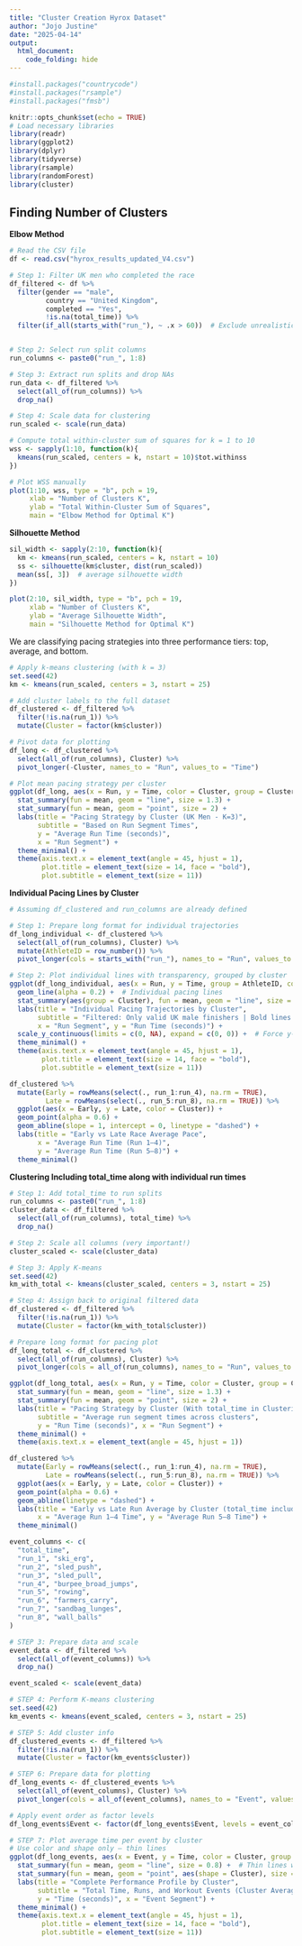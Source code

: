 ```yaml
---
title: "Cluster Creation Hyrox Dataset"
author: "Jojo Justine"
date: "2025-04-14"
output:
  html_document:
    code_folding: hide
---
```

```r
#install.packages("countrycode")
#install.packages("rsample")
#install.packages("fmsb")
```

```r
knitr::opts_chunk$set(echo = TRUE)
# Load necessary libraries
library(readr)
library(ggplot2)
library(dplyr)
library(tidyverse)
library(rsample)
library(randomForest)
library(cluster)
```
## Finding Number of Clusters
**Elbow Method**
```r
# Read the CSV file
df <- read.csv("hyrox_results_updated_V4.csv")

# Step 1: Filter UK men who completed the race
df_filtered <- df %>%
  filter(gender == "male",
         country == "United Kingdom",
         completed == "Yes",
         !is.na(total_time)) %>%
  filter(if_all(starts_with("run_"), ~ .x > 60))  # Exclude unrealistic values


# Step 2: Select run split columns
run_columns <- paste0("run_", 1:8)

# Step 3: Extract run splits and drop NAs
run_data <- df_filtered %>%
  select(all_of(run_columns)) %>%
  drop_na()

# Step 4: Scale data for clustering
run_scaled <- scale(run_data)

# Compute total within-cluster sum of squares for k = 1 to 10
wss <- sapply(1:10, function(k){
  kmeans(run_scaled, centers = k, nstart = 10)$tot.withinss
})

# Plot WSS manually
plot(1:10, wss, type = "b", pch = 19,
     xlab = "Number of Clusters K",
     ylab = "Total Within-Cluster Sum of Squares",
     main = "Elbow Method for Optimal K")

```

**Silhouette Method**
```r

sil_width <- sapply(2:10, function(k){
  km <- kmeans(run_scaled, centers = k, nstart = 10)
  ss <- silhouette(km$cluster, dist(run_scaled))
  mean(ss[, 3])  # average silhouette width
})

plot(2:10, sil_width, type = "b", pch = 19,
     xlab = "Number of Clusters K",
     ylab = "Average Silhouette Width",
     main = "Silhouette Method for Optimal K")
```

We are classifying pacing strategies into three performance tiers: top, average, and bottom.

```r
# Apply k-means clustering (with k = 3)
set.seed(42)
km <- kmeans(run_scaled, centers = 3, nstart = 25)

# Add cluster labels to the full dataset
df_clustered <- df_filtered %>%
  filter(!is.na(run_1)) %>%
  mutate(Cluster = factor(km$cluster))

# Pivot data for plotting
df_long <- df_clustered %>%
  select(all_of(run_columns), Cluster) %>%
  pivot_longer(-Cluster, names_to = "Run", values_to = "Time")

# Plot mean pacing strategy per cluster
ggplot(df_long, aes(x = Run, y = Time, color = Cluster, group = Cluster)) +
  stat_summary(fun = mean, geom = "line", size = 1.3) +
  stat_summary(fun = mean, geom = "point", size = 2) +
  labs(title = "Pacing Strategy by Cluster (UK Men - K=3)",
       subtitle = "Based on Run Segment Times",
       y = "Average Run Time (seconds)",
       x = "Run Segment") +
  theme_minimal() +
  theme(axis.text.x = element_text(angle = 45, hjust = 1),
        plot.title = element_text(size = 14, face = "bold"),
        plot.subtitle = element_text(size = 11))
```
**Individual Pacing Lines by Cluster**
```r
# Assuming df_clustered and run_columns are already defined

# Step 1: Prepare long format for individual trajectories
df_long_individual <- df_clustered %>%
  select(all_of(run_columns), Cluster) %>%
  mutate(AthleteID = row_number()) %>%
  pivot_longer(cols = starts_with("run_"), names_to = "Run", values_to = "Time")

# Step 2: Plot individual lines with transparency, grouped by cluster
ggplot(df_long_individual, aes(x = Run, y = Time, group = AthleteID, color = Cluster)) +
  geom_line(alpha = 0.2) +  # Individual pacing lines
  stat_summary(aes(group = Cluster), fun = mean, geom = "line", size = 1.5, alpha = 1) +  # Cluster average
  labs(title = "Individual Pacing Trajectories by Cluster",
       subtitle = "Filtered: Only valid UK male finishers | Bold lines = cluster average",
       x = "Run Segment", y = "Run Time (seconds)") +
  scale_y_continuous(limits = c(0, NA), expand = c(0, 0)) +  # Force y-axis to start from 0
  theme_minimal() +
  theme(axis.text.x = element_text(angle = 45, hjust = 1),
        plot.title = element_text(size = 14, face = "bold"),
        plot.subtitle = element_text(size = 11))
```

```r
df_clustered %>%
  mutate(Early = rowMeans(select(., run_1:run_4), na.rm = TRUE),
         Late = rowMeans(select(., run_5:run_8), na.rm = TRUE)) %>%
  ggplot(aes(x = Early, y = Late, color = Cluster)) +
  geom_point(alpha = 0.6) +
  geom_abline(slope = 1, intercept = 0, linetype = "dashed") +
  labs(title = "Early vs Late Race Average Pace",
       x = "Average Run Time (Run 1–4)",
       y = "Average Run Time (Run 5–8)") +
  theme_minimal()

```
   
**Clustering Including total_time along with individual run times**
```r
# Step 1: Add total_time to run splits
run_columns <- paste0("run_", 1:8)
cluster_data <- df_filtered %>%
  select(all_of(run_columns), total_time) %>%
  drop_na()

# Step 2: Scale all columns (very important!)
cluster_scaled <- scale(cluster_data)

# Step 3: Apply K-means
set.seed(42)
km_with_total <- kmeans(cluster_scaled, centers = 3, nstart = 25)

# Step 4: Assign back to original filtered data
df_clustered <- df_filtered %>%
  filter(!is.na(run_1)) %>%
  mutate(Cluster = factor(km_with_total$cluster))

# Prepare long format for pacing plot
df_long_total <- df_clustered %>%
  select(all_of(run_columns), Cluster) %>%
  pivot_longer(cols = all_of(run_columns), names_to = "Run", values_to = "Time")

ggplot(df_long_total, aes(x = Run, y = Time, color = Cluster, group = Cluster)) +
  stat_summary(fun = mean, geom = "line", size = 1.3) +
  stat_summary(fun = mean, geom = "point", size = 2) +
  labs(title = "Pacing Strategy by Cluster (With total_time in Clustering)",
       subtitle = "Average run segment times across clusters",
       y = "Run Time (seconds)", x = "Run Segment") +
  theme_minimal() +
  theme(axis.text.x = element_text(angle = 45, hjust = 1))

```

```r
df_clustered %>%
  mutate(Early = rowMeans(select(., run_1:run_4), na.rm = TRUE),
         Late = rowMeans(select(., run_5:run_8), na.rm = TRUE)) %>%
  ggplot(aes(x = Early, y = Late, color = Cluster)) +
  geom_point(alpha = 0.6) +
  geom_abline(linetype = "dashed") +
  labs(title = "Early vs Late Run Average by Cluster (total_time included)",
       x = "Average Run 1–4 Time", y = "Average Run 5–8 Time") +
  theme_minimal()

```

```r
event_columns <- c(
  "total_time",
  "run_1", "ski_erg",
  "run_2", "sled_push",
  "run_3", "sled_pull",
  "run_4", "burpee_broad_jumps",
  "run_5", "rowing",
  "run_6", "farmers_carry",
  "run_7", "sandbag_lunges",
  "run_8", "wall_balls"
)

# STEP 3: Prepare data and scale
event_data <- df_filtered %>%
  select(all_of(event_columns)) %>%
  drop_na()

event_scaled <- scale(event_data)

# STEP 4: Perform K-means clustering
set.seed(42)
km_events <- kmeans(event_scaled, centers = 3, nstart = 25)

# STEP 5: Add cluster info
df_clustered_events <- df_filtered %>%
  filter(!is.na(run_1)) %>%
  mutate(Cluster = factor(km_events$cluster))

# STEP 6: Prepare data for plotting
df_long_events <- df_clustered_events %>%
  select(all_of(event_columns), Cluster) %>%
  pivot_longer(cols = all_of(event_columns), names_to = "Event", values_to = "Time")

# Apply event order as factor levels
df_long_events$Event <- factor(df_long_events$Event, levels = event_columns)

# STEP 7: Plot average time per event by cluster
# Use color and shape only — thin lines
ggplot(df_long_events, aes(x = Event, y = Time, color = Cluster, group = Cluster)) +
  stat_summary(fun = mean, geom = "line", size = 0.8) +  # Thin lines with color only
  stat_summary(fun = mean, geom = "point", aes(shape = Cluster), size = 2.5) +  # Points by shape
  labs(title = "Complete Performance Profile by Cluster",
       subtitle = "Total Time, Runs, and Workout Events (Cluster Averages)",
       y = "Time (seconds)", x = "Event Segment") +
  theme_minimal() +
  theme(axis.text.x = element_text(angle = 45, hjust = 1),
        plot.title = element_text(size = 14, face = "bold"),
        plot.subtitle = element_text(size = 11))

```